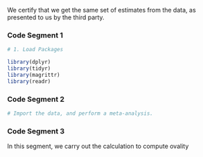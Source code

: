 We certify that we get the same set of estimates from the data, as presented to us by the third party.

### Code Segment 1
```r
# 1. Load Packages

library(dplyr)
library(tidyr)
library(magrittr)
library(readr)

```
### Code Segment 2
```r

# Import the data, and perform a meta-analysis.


```

### Code Segment 3

In this segment, we carry out the calculation to compute ovality
```r

```
